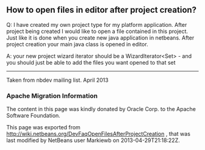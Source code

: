 <!--

    Licensed to the Apache Software Foundation (ASF) under one
    or more contributor license agreements.  See the NOTICE file
    distributed with this work for additional information
    regarding copyright ownership.  The ASF licenses this file
    to you under the Apache License, Version 2.0 (the
    "License"); you may not use this file except in compliance
    with the License.  You may obtain a copy of the License at

      http://www.apache.org/licenses/LICENSE-2.0

    Unless required by applicable law or agreed to in writing,
    software distributed under the License is distributed on an
    "AS IS" BASIS, WITHOUT WARRANTIES OR CONDITIONS OF ANY
    KIND, either express or implied.  See the License for the
    specific language governing permissions and limitations
    under the License.

-->
==How to open files in editor after project creation?==

Q: I have created my own project type for my platform application. After project being created I would like to open a file contained in this project. Just like it is done when you create new java application in netbeans. After project creation your main java class is opened in editor.

A: your new project wizard iterator should be a WizardIterator<Set<FileObject>> - and you should just be able to add the files you want opened to that set

----
Taken from nbdev mailing list. April 2013

===Apache Migration Information===

The content in this page was kindly donated by Oracle Corp. to the
Apache Software Foundation.

This page was exported from http://wiki.netbeans.org/DevFaqOpenFilesAfterProjectCreation , 
that was last modified by NetBeans user Markiewb 
on 2013-04-29T21:18:22Z.

